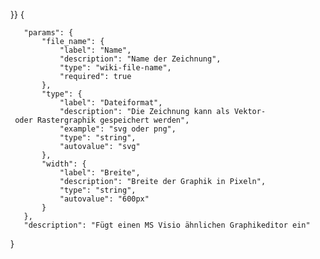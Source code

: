 <includeonly>{{Helper/UI/VE/Visible
|icon=browser
|content=DrawIO Editor
}}
{{Helper/UI/VE/Hidden 
|content={{#drawio:{{{file_name}}}|type={{{type|svg}}}|max-width={{{width|500px}}}}}
}}</includeonly><noinclude>
<templatedata>
{
	"params": {
		"file_name": {
			"label": "Name",
			"description": "Name der Zeichnung",
			"type": "wiki-file-name",
			"required": true
		},
		"type": {
			"label": "Dateiformat",
			"description": "Die Zeichnung kann als Vektor- oder Rastergraphik gespeichert werden",
			"example": "svg oder png",
			"type": "string",
			"autovalue": "svg"
		},
		"width": {
			"label": "Breite",
			"description": "Breite der Graphik in Pixeln",
			"type": "string",
			"autovalue": "600px"
		}
	},
	"description": "Fügt einen MS Visio ähnlichen Graphikeditor ein"
}
</templatedata>
</noinclude>